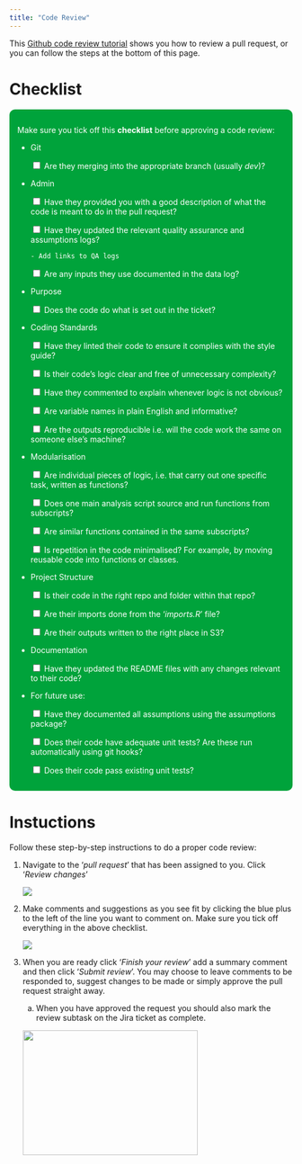```yaml
---
title: "Code Review"
---
```


This [Github code review tutorial](https://www.youtube.com/watch?v=lSnbOtw4izI) shows you how to review a pull request, or you can follow the steps at the bottom of this page.

#   Checklist

<div style="background-color: #00a33b;
            color: white;
            padding: 1em;
            border-radius: 10px;">

Make sure you tick off this **checklist** before approving a code review:
    
-   Git
    
    <input type="checkbox"> Are they merging into the appropriate branch (usually *dev*)? 
    
-   Admin

    <input type="checkbox"> Have they provided you with a good description of what the code is meant to do in the pull request?

    <input type="checkbox"> Have they updated the relevant quality assurance and assumptions logs?
        
        - Add links to QA logs
        
    <input type="checkbox"> Are any inputs they use documented in the data log?

-   Purpose
    
    <input type="checkbox"> Does the code do what is set out in the ticket?
    
-   Coding Standards

    <input type="checkbox"> Have they linted their code to ensure it complies with the style guide?

    <input type="checkbox"> Is their code's logic clear and free of unnecessary complexity?

    <input type="checkbox"> Have they commented to explain whenever logic is not obvious?
    
    <input type="checkbox"> Are variable names in plain English and informative?

    <input type="checkbox"> Are the outputs reproducible i.e. will the code work the same on someone else's machine?
    
-   Modularisation

    <input type="checkbox"> Are individual pieces of logic, i.e. that carry out one specific task, written as functions?
    
    <input type="checkbox"> Does one main analysis script source and run functions from subscripts? 
    
    <input type="checkbox"> Are similar functions contained in the same subscripts?
    
    <input type="checkbox"> Is repetition in the code minimalised? For example, by moving reusable code into functions or classes.

-   Project Structure
    
    <input type="checkbox"> Is their code in the right repo and folder within that repo?
    
    <input type="checkbox"> Are their imports done from the '*imports.R*' file?

    <input type="checkbox"> Are their outputs written to the right place in S3?
    
-   Documentation

    <input type="checkbox"> Have they updated the README files with any changes relevant to their code?

-   For future use:

    <input type="checkbox"> Have they documented all assumptions using the assumptions package?

    <input type="checkbox"> Does their code have adequate unit tests? Are these run automatically using git hooks?
    
    <input type="checkbox"> Does their code pass existing unit tests?
    
</div>

#   Instuctions

Follow these step-by-step instructions to do a proper code review:

1.  Navigate to the '*pull request*' that has been assigned to you. Click '*Review changes*'

    ![](~/module_b_team_pages/assets/review_changes_button.png)

2.  Make comments and suggestions as you see fit by clicking the blue plus to the left of the line you want to comment on. Make sure you tick off everything in the above checklist.

    ![](~/module_b_team_pages/assets/add_comment_button.png)

3.  When you are ready click '*Finish your review*' add a summary comment and then click '*Submit review*'. You may choose to leave comments to be responded to, suggest changes to be made or simply approve the pull request straight away.

    a.  When you have approved the request you should also mark the review subtask on the Jira ticket as complete.

    <img src="~/module_b_team_pages/assets/finish_review.png" width="311" height="222"/>
